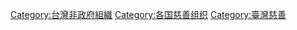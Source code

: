 [[Category:台灣非政府組織|Category:台灣非政府組織]]
[[Category:各国慈善组织|Category:各国慈善组织]]
[[Category:臺灣慈善|Category:臺灣慈善]]
